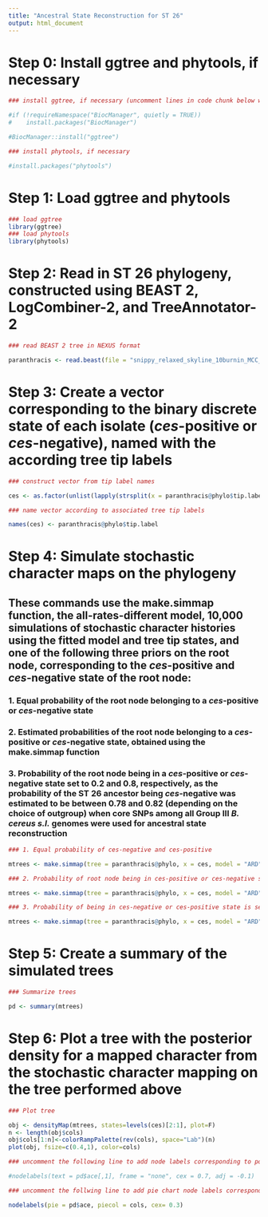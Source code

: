 ```yaml
---
title: "Ancestral State Reconstruction for ST 26"
output: html_document
---
```


# Step 0: Install ggtree and phytools, if necessary

```r
### install ggtree, if necessary (uncomment lines in code chunk below which state with a single # character)

#if (!requireNamespace("BiocManager", quietly = TRUE))
#    install.packages("BiocManager")

#BiocManager::install("ggtree")

### install phytools, if necessary

#install.packages("phytools")
```

# Step 1: Load ggtree and phytools

```r
### load ggtree
library(ggtree)
### load phytools
library(phytools)
```

# Step 2: Read in ST 26 phylogeny, constructed using BEAST 2, LogCombiner-2, and TreeAnnotator-2

```r
### read BEAST 2 tree in NEXUS format

paranthracis <- read.beast(file = "snippy_relaxed_skyline_10burnin_MCC_CAnode_10burninLC_0burninTA.tree")
```

# Step 3: Create a vector corresponding to the binary discrete state of each isolate (*ces*-positive or *ces*-negative), named with the according tree tip labels

```r
### construct vector from tip label names

ces <- as.factor(unlist(lapply(strsplit(x = paranthracis@phylo$tip.label, split = "_"), "[[", 6)))

### name vector according to associated tree tip labels

names(ces) <- paranthracis@phylo$tip.label
```

# Step 4: Simulate stochastic character maps on the phylogeny

## These commands use the make.simmap function, the all-rates-different model, 10,000 simulations of stochastic character histories using the fitted model and tree tip states, and one of the following three priors on the root node, corresponding to the *ces*-positive and *ces*-negative state of the root node:

### 1. Equal probability of the root node belonging to a *ces*-positive or *ces*-negative state

### 2. Estimated probabilities of the root node belonging to a *ces*-positive or *ces*-negative state, obtained using the make.simmap function

### 3. Probability of the root node being in a *ces*-positive or *ces*-negative state set to 0.2 and 0.8, respectively, as the probability of the ST 26 ancestor being *ces*-negative was estimated to be between 0.78 and 0.82 (depending on the choice of outgroup) when core SNPs among all Group III *B. cereus s.l.* genomes were used for ancestral state reconstruction 

```r
### 1. Equal probability of ces-negative and ces-positive

mtrees <- make.simmap(tree = paranthracis@phylo, x = ces, model = "ARD", nsim = 10000, Q="empirical")

### 2. Probability of root node being in ces-positive or ces-negative state is estimated using make.simmap

mtrees <- make.simmap(tree = paranthracis@phylo, x = ces, model = "ARD", nsim = 10000, Q="empirical", pi = "estimated")

### 3. Probability of being in ces-negative or ces-positive state is set to 0.8 and 0.2, respectively

mtrees <- make.simmap(tree = paranthracis@phylo, x = ces, model = "ARD", nsim = 10000, Q="empirical", pi = c(0.8, 0.2))
```

# Step 5: Create a summary of the simulated trees

```r
### Summarize trees

pd <- summary(mtrees)
```

# Step 6: Plot a tree with the posterior density for a mapped character from the stochastic character mapping on the tree performed above

```r
### Plot tree

obj <- densityMap(mtrees, states=levels(ces)[2:1], plot=F)
n <- length(obj$cols)
obj$cols[1:n]<-colorRampPalette(rev(cols), space="Lab")(n)
plot(obj, fsize=c(0.4,1), color=cols)

### uncomment the following line to add node labels corresponding to posterior probability of being in a ces-negative state

#nodelabels(text = pd$ace[,1], frame = "none", cex = 0.7, adj = -0.1)

### uncomment the follwing line to add pie chart node labels corresponding to posterior probability of being in a particular state

nodelabels(pie = pd$ace, piecol = cols, cex= 0.3)
```
